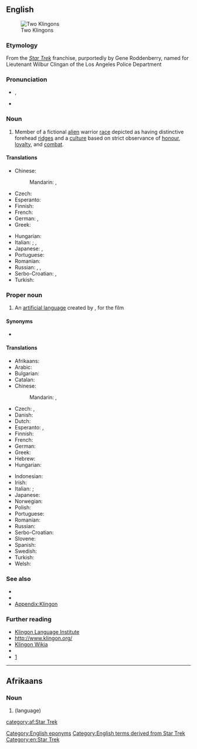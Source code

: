 {{also|klingon}}
==English==
[[File:Riverside Trek Fest 2014 (14349292930).jpg|thumb|right|alt=Photograph of two people in Klingon costume|Two Klingons]]

===Etymology===
From the ''[[w:Star Trek|Star Trek]]'' franchise, purportedly by Gene Roddenberry, named for Lieutenant Wilbur Clingan of the Los Angeles Police Department

===Pronunciation===
* {{enPR|klĭng'ŏn}}, {{IPA|en|/ˈklɪŋɒn/}}
* {{a|US}} {{IPA|en|/ˈklɪŋɑn/|/ˈkliŋɑn/}}

===Noun===
{{en-noun}}

# {{lb|en|countable}} Member of a fictional [[alien]] warrior [[race]] depicted as having distinctive forehead [[ridge]]s and a [[culture]] based on strict observance of [[honour]], [[loyalty]], and [[combat]].

====Translations====
{{trans-top|member of an alien warrior race in the Star Trek universe}}
* Chinese:
*: Mandarin: {{t+|cmn|克林貢}}, {{t|cmn|克林贡|tr=Kèlíngòng}}
* Czech: {{t|cs|Klingon|m}}
* Esperanto: {{apdx-t|eo|klingono}}
* Finnish: {{apdx-t|fi|klingon}}
* French: {{apdx-t|fr|Klingon|m}}
* German: {{apdx-t|de|Klingone|m}}, {{apdx-t|de|Klingonin|f}}
* Greek: {{apdx-t|el|Κλίγκον|n}}
{{trans-mid}}
* Hungarian: {{t+|hu|klingon}}
* Italian: {{t+|it|klingon}}; {{t|it|klingoniano|m}}, {{t|it|klingoniana|f}}
* Japanese: {{apdx-t|ja|クリンゴン人}}, {{apdx-t|ja|クリンゴンじん|tr=kuringon jin}}
* Portuguese: {{t|pt|klingon|m|f}}
* Romanian: {{apdx-t|ro|klingonian|m}}
* Russian: {{t|ru|клингон|m}}, {{t|ru|клингонец|m}}, {{t|ru|клингонка|f}}
* Serbo-Croatian: {{apdx-t|sh|клингонац|m|tr=klingonac|sc=Cyrl}}, {{apdx-t|sh|клингонка|f|tr=klingonka|sc=Cyrl}}
* Turkish: {{apdx-t|tr|Klingon}}
{{trans-bottom}}

===Proper noun===
{{en-proper noun}}

# An [[artificial language]] created by {{w|lang=en|Marc Okrand}}, for the film ''{{w|lang=en|Star Trek II: The Wrath of Khan}}''

====Synonyms====
* {{l|en|Klingonese}}

====Translations====
{{trans-top|the language}}
* Afrikaans: {{t+|af|Klingon}}
* Arabic: {{t|ar|كْلِينْغُونِيَّة|f}}
* Bulgarian: {{t|bg|клингонски|m}}
* Catalan: {{t+|ca|klingon|m}}
* Chinese:
*: Mandarin: {{t+|cmn|克林貢語|sc=Hani}}, {{t|cmn|克林贡语|tr=Kèlíngòngyǔ|sc=Hani}}
* Czech: {{t|cs|klingonský|m}}, {{t+|cs|klingonština|f}}
* Danish: {{t|da|klingonsk}}
* Dutch: {{t+|nl|Klingon}}
* Esperanto: {{t|eo|[[klingona]] [[lingvo]]}}, {{t|eo|la klingona}}
* Finnish: {{t+|fi|klingon}}
* French: {{t+|fr|klingon|m}}
* German: {{t+|de|Klingonisch|n}}
* Greek: {{t|el|[[γλώσσα]] [[Κλίγκον]]|f}}
* Hebrew: {{t|he|קלינגונית|f|tr=klingónit}}
* Hungarian: {{t+|hu|klingon}}
{{trans-mid}}
* Indonesian: {{t|id|bahasa klingon}}
* Irish: {{t|ga|Tliongáinis|f}}
* Italian: {{t|it|Klingon|m}}; {{t|it|Klingoniano|m}}
* Japanese: {{t|ja|クリンゴン語|tr=[[クリンゴンご]], kuringongo}}
* Norwegian: {{t|no|klingonsk}}
* Polish: {{t+|pl|klingoński|m}}
* Portuguese: {{t|pt|klingon}}
* Romanian: {{t|ro|klingoniană|f}}
* Russian: {{t|ru|клингонский|m}}
* Serbo-Croatian: {{t|sh|клингонски|m|tr=klingonski|sc=Cyrl}}
* Slovene: {{t|sl|klingonski|m}}
* Spanish: {{t|es|klingon|m}}
* Swedish: {{t+|sv|klingonska}}
* Turkish: {{t+|tr|Klingonca}}
* Welsh: {{t|cy|klingon}}
{{trans-bottom}}

===See also===
* {{pedialite}}
* {{l|en|Qapla'}}
* [[Appendix:Klingon]]

===Further reading===
* [https://web.archive.org/web/20101113055831/http://www.kli.org/ Klingon Language Institute]
* [http://www.klingon.org/ http://www.klingon.org/]
* [http://klingon.wikia.com/ Klingon Wikia]
* {{Linguist List|code=tlh}}
* [http://memory-alpha.org/wiki/Klingon]

{{C|en|Celestial inhabitants}}

[[Category:English eponyms]]
[[Category:English terms derived from Star Trek]]
[[Category:en:Star Trek]]
{{topics|en|Artificial languages}}

----

==Afrikaans==

===Noun===
{{af-noun|-}}

# {{l|en|Klingon}} (language)

[[category:af:Star Trek]]

{{topics|af|Artificial languages}}